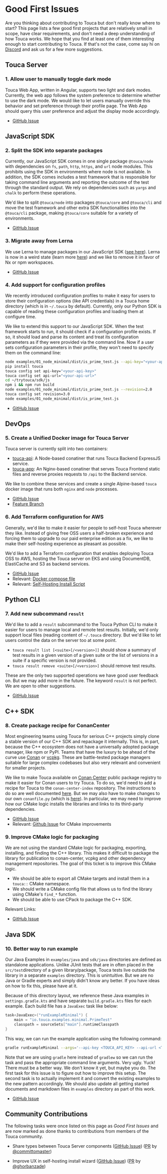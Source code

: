 # Good First Issues

Are you thinking about contributing to Touca but don't really know where to
start? This page lists a few good first projects that are relatively small in
scope, have clear requirements, and don't need a deep understanding of how Touca
works. We hope that you find at least one of them interesting enough to start
contributing to Touca. If that's not the case, come say hi on
[Discord](https://touca.io/discord) and ask us for a few more suggestions.

## Touca Server

### 1. Allow user to manually toggle dark mode

Touca Web App, written in Angular, supports two light and dark modes. Currently,
the web app follows the system preference to determine whether to use the dark
mode. We would like to let users manually override this behavior and set
preference through their profile page. The Web App should query this user
preference and adjust the display mode accordingly.

- [GitHub Issue](https://github.com/trytouca/trytouca/issues/35)

## JavaScript SDK

### 2. Split the SDK into separate packages

Currently, our JavaScript SDK comes in one single package `@touca/node` with
dependencies on `fs`, `path`, `http`, `https`, and `url` node modules. This
prohibits using the SDK in environments where node is not available. In
addition, the SDK comes includes a test framework that is responsible for taking
command line arguments and reporting the outcome of the test through the
standard output. We rely on dependencies such as `yargs` and `chalk` to perform
these operations.

We'd like to split `@touca/node` into packages `@touca/core` and `@touca/cli`
and move the test framework and other extra SDK functionalities into the
`@touca/cli` package, making `@touca/core` suitable for a variety of
environments.

- [GitHub Issue](https://github.com/trytouca/trytouca/issues/194)

### 3. Migrate away from Lerna

We use Lerna to manage packages in our JavaScript SDK
([see here](https://github.com/trytouca/trytouca/tree/main/sdk/js)). Lerna is
now in a weird state (learn more
[here](https://blog.nrwl.io/lerna-is-dead-long-live-lerna-61259f97dbd9)) and we
like to remove it in favor of Nx or npm workspaces.

- [GitHub Issue](https://github.com/trytouca/trytouca/issues/193)

### 4. Add support for configuration profiles

We recently introduced configuration profiles to make it easy for users to store
their configuration options (like API credentials) in a Touca home directory
(which is in `~/.touca` by default). Currently, only our Python SDK is capable
of reading these configuration profiles and loading them at configure time.

We like to extend this support to our JavaScript SDK. When the test framework
starts to run, it should check if a configuration profile exists. If so, it
should load and parse its content and treat its configuration parameters as if
they were provided via the command line. Now if a user sets configuration
parameters in their profile, they won't need to specify them on the command
line:

```bash
node examples/01_node_minimal/dist/is_prime_test.js --api-key="<your-api-key>" --api-url="<your-api-url>" --revision=1.0 --testcase alice bob charlie
pip install touca
touca config set api-key="<your-api-key>"
touca config set api-url="<your-api-url>"
cd ~/trytouca/sdk/js
npm i && npm run build
node examples/01_node_minimal/dist/is_prime_test.js --revision=2.0
touca config set revision=3.0
node examples/01_node_minimal/dist/is_prime_test.js
```

- [GitHub Issue](https://github.com/trytouca/trytouca/issues/192)

## DevOps

### 5. Create a Unified Docker image for Touca Server

Touca server is currently split into two containers:

- [touca-api](https://hub.docker.com/r/touca/touca-api): A Node-based conatiner
  that runs Touca Backend ExpressJS service.
- [touca-app](https://hub.docker.com/r/touca/touca-app): An Nginx-based
  conatiner that serves Touca Frontend static files and reverse proxies requests
  to `/api` to the Backend service.

We like to combine these services and create a single Alpine-based `touca`
docker image that runs both `nginx` and `node` processes.

- [GitHub Issue](https://github.com/trytouca/trytouca/issues/191)
- [Feature Branch](https://github.com/trytouca/trytouca/tree/feature/arm)

### 6. Add Terraform configuration for AWS

Generally, we'd like to make it easier for people to self-host Touca wherever
they like. Instead of giving free OSS users a half-broken experience and forcing
them to upgrade to our paid enterprise edition as a fix, we like to make their
self-hosting experience as pleasant as possible.

We'd like to add a Terraform configuration that enables deploying Touca OSS to
AWS, hosting the Touca server on EKS and using DocumentDB, ElastiCache and S3 as
backend services.

- [GitHub Issue](https://github.com/trytouca/trytouca/issues/190)
- Relevant:
  [Docker compose file](https://github.com/trytouca/trytouca/blob/main/ops/docker-compose.prod.yml)
- Relevant:
  [Self-Hosting Install Script](https://github.com/trytouca/trytouca/blob/main/ops/install.sh)

## Python CLI

### 7. Add new subcommand `result`

We'd like to add a `result` subcommand to the Touca Python CLI to make it easier
for users to manage local and remote test results. Initially, we'd only support
local files (reading content of `~/.touca` directory. But we'd like to let users
control the data on the server too at some point.

- `touca result list [<suite>[/<version>]]` should show a summary of test
  results in a given version of a given suite or the list of versions in a suite
  if a specific version is not provided.
- `touca result remove <suite>[/<version>]` should remove test results.

These are the only two supported operations we have good user feedback on. But
we may add more in the future. The keyword `result` is not perfect. We are open
to other suggestions.

- [GitHub Issue](https://github.com/trytouca/trytouca/issues/112)

## C++ SDK

### 8. Create package recipe for ConanCenter

Most engineering teams using Touca for serious C++ projects simply clone a
stable version of our C++ SDK and repackage it internally. This is, in part,
because the C++ ecosystem does not have a universally adopted package manager,
like npm or PyPI. Teams that have the luxury to be ahead of the curve use
[Conan](https://conan.io) or [vcpkg](https://vcpkg.io). These are battle-tested
package managers suitable for large complex codebases but also very relevant and
convenient for smaller projects.

We like to make Touca available on [Conan Center](https://conan.io/center)
public package registry to make it easier for Conan users to try Touca. To do
so, we'd need to add a recipe for Touca to the `conan-center-index` repository.
The instructions to do so are well documented
[here](https://github.com/conan-io/conan-center-index/blob/master/docs/how_to_add_packages.md).
But we may also have to make changes to our own `conanfile.py` (which is
[here](https://github.com/trytouca/trytouca/blob/main/sdk/cpp/conanfile.py)). In
particular, we may need to improve how our CMake logic installs the libraries
and links to its third-party dependencies.

- [GitHub Issue](https://github.com/trytouca/trytouca/issues/33)
- Relevant: [Github Issue](https://github.com/trytouca/trytouca/issues/32) for
  CMake improvements

### 9. Improve CMake logic for packaging

We are not using the standard CMake logic for packaging, exporting, installing,
and finding the C++ library. This makes it difficult to package the library for
publication to conan-center, vcpkg and other dependency management repositories.
The goal of this ticket is to improve this CMake logic.

- We should be able to export all CMake targets and install them in a `touca::`
  CMake namespace.
- We should write a CMake config file that allows us to find the library using
  CMake's `find_*` function.
- We should be able to use CPack to package the C++ SDK.

Relevant Links:

- [GitHub Issue](https://github.com/trytouca/trytouca/issues/32)

## Java SDK

### 10. Better way to run example

Our Java Examples in `examples/java` and `sdk/java` directories are defined as
standalone applications. Unlike JUnit tests that are in often placed in the
`src/test`directory of a given library/package, Touca tests live outside the
library in a separate `examples` directory. This is unintuitive. But we are no
Java or Gradle experts and simply didn't know any better. If you have ideas on
how to fix this, please have at it.

Because of this directory layout, we reference these Java examples in
`settings.gradle.kts` and have separate `build.gradle.kts` files for each
example. Each build file has a `JavaExec` task like below:

```kotlin
task<JavaExec>("runExampleMinimal") {
    main = "io.touca.examples.minimal.PrimeTest"
    classpath = sourceSets["main"].runtimeClasspath
}
```

This way, we can run the example application using the following command:

```bash
gradle runExampleMinimal --args='--api-key <TOUCA_API_KEY> --api-url <TOUCA_API_URL> --revision 1.0 --testcase 13'
```

Note that we are using `gradle` here instead of `gradlew` so we can run the task
and pass the appropriate command line arguments. Very ugly. Yuck! There must be
a better way. We don't know it yet, but maybe you do. The first task for this
issue is to figure out how to improve this setup. The second task is to actually
implement it and convert the existing examples to the new pattern accordingly.
We should also update all getting started documents and markdown files in
`examples` directory as part of this work.

- [GitHub Issue](https://github.com/trytouca/trytouca/issues/189)

## Community Contributions

The following tasks were once listed on this page as _Good First Issues_ and are
now marked as done thanks to contributions from members of the Touca community.

- Share types between Touca Server components
  ([GitHub Issue](https://github.com/trytouca/trytouca/issues/195))
  ([PR](https://github.com/trytouca/trytouca/pull/198) by
  [@committomaster](https://github.com/committomaster))

- Improve UX in self-hosting install wizard
  ([GitHub Issue](https://github.com/trytouca/trytouca/issues/196))
  ([PR](https://github.com/trytouca/trytouca/pull/283) by
  [@ghorbanzade](https://github.com/ghorbanzade))
